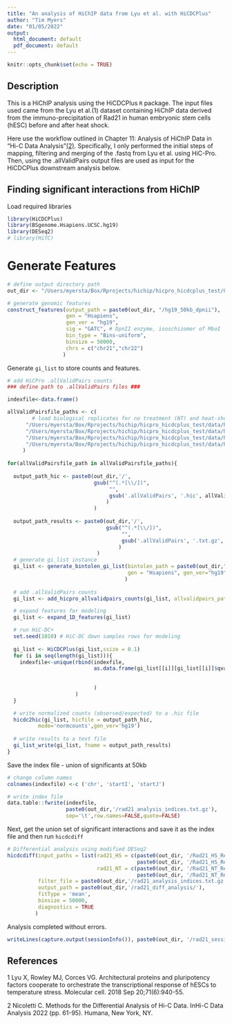 ```yaml
---
title: "An analysis of HiChIP data from Lyu et al. with HiCDCPlus"
author: "Tim Myers"
date: "01/05/2022"
output: 
  html_document: default
  pdf_document: default
---
```


```r
knitr::opts_chunk$set(echo = TRUE)
```

## Description

This is a HiChIP analysis using the HiCDCPlus `R` package.  The input files used came from the Lyu et al.(1) dataset containing HiChIP data derived from the immuno-precipitation of Rad21 in human embryonic stem cells (hESC) before and after heat shock.

Here use the workflow outlined in Chapter 11: Analysis of HiChIP Data in "Hi-C Data Analysis"[(2)](https://link.springer.com/protocol/10.1007/978-1-0716-1390-0_4).  Specifically, I only performed the initial steps of mapping, filtering and merging of the .fastq from Lyu et al. using HiC-Pro.  Then, using the .allValidPairs output files are used as input for the HiCDCPlus downstream analysis below. 

## Finding significant interactions from HiChIP

Load required libraries
```r
library(HiCDCPlus)
library(BSgenome.Hsapiens.UCSC.hg19)
library(DESeq2)
# library(HiTC)
```

# Generate Features
```r
# define output directory path
out_dir <- "/Users/myersta/Box/Rprojects/hichip/hicpro_hicdcplus_test/Output_rad21"

# generate genomic features
construct_features(output_path = paste0(out_dir, "/hg19_50kb_dpnii"),
                   gen = "Hsapiens",
                   gen_ver = "hg19",
                   sig = "GATC", # DpnII enzyme, isoschizomer of MboI
                   bin_type = "Bins-uniform",
                   binsize = 50000,
                   chrs = c("chr21","chr22")
                  )
```

Generate `gi_list` to store counts and features.
```r

# add HiCPro .allValidPairs counts
### define path to .allValidPairs files ###

indexfile<-data.frame()

allValidPairsfile_paths <- c(
        # load biological replicates for no treatment (NT) and heat-shock treated (HS)
      "/Users/myersta/Box/Rprojects/hichip/hicpro_hicdcplus_test/data/hicpro_output/hic_results_rad21/Rad21_HS_Rep1/Rad21_HS_Rep1.allValidPairs",
      "/Users/myersta/Box/Rprojects/hichip/hicpro_hicdcplus_test/data/hicpro_output/hic_results_rad21/Rad21_HS_Rep2/Rad21_HS_Rep2.allValidPairs",
      "/Users/myersta/Box/Rprojects/hichip/hicpro_hicdcplus_test/data/hicpro_output/hic_results_rad21/Rad21_NT_Rep1/Rad21_NT_Rep1.allValidPairs",
      "/Users/myersta/Box/Rprojects/hichip/hicpro_hicdcplus_test/data/hicpro_output/hic_results_rad21/Rad21_NT_Rep2/Rad21_NT_Rep2.allValidPairs"
     )
      
for(allValidPairsfile_path in allValidPairsfile_paths){
  
  output_path_hic <- paste0(out_dir,'/',
                            gsub("^(.*[\\/])", 
                                 "",
                                 gsub('.allValidPairs', '.hic', allValidPairsfile_path)
                                )
                            )
  
  output_path_results <- paste0(out_dir,'/',
                                gsub("^(.*[\\/])", 
                                     "",
                                     gsub('.allValidPairs', '.txt.gz', allValidPairsfile_path)
                                    )
                             )
  # generate gi_list instance
  gi_list <- generate_bintolen_gi_list(bintolen_path = paste0(out_dir,"/hg19_50kb_dpnii_bintolen.txt.gz"),
                                       gen = "Hsapiens", gen_ver="hg19"
                                      )
  
  # add .allValidPairs counts
  gi_list <- add_hicpro_allvalidpairs_counts(gi_list, allvalidpairs_path = allValidPairsfile_path)

  # expand features for modeling
  gi_list <- expand_1D_features(gi_list)

  # run HiC-DC+
  set.seed(1010) # HiC-DC down samples rows for modeling
  
  gi_list <- HiCDCPlus(gi_list,ssize = 0.1)
  for (i in seq(length(gi_list))){
    indexfile<-unique(rbind(indexfile,
                            as.data.frame(gi_list[[i]][gi_list[[i]]$qvalue<=0.05])[c('seqnames1',
                                                                                     'start1',
                                                                                     'start2')]
                            )
                      )
  }

  # write normalized counts (observed/expected) to a .hic file
  hicdc2hic(gi_list, hicfile = output_path_hic,
          mode='normcounts',gen_ver='hg19')
  
  # write results to a text file
  gi_list_write(gi_list, fname = output_path_results)
}

```

Save the index file - union of significants at 50kb
``` r

# change column names
colnames(indexfile) <-c ('chr', 'startI', 'startJ')

# write index file
data.table::fwrite(indexfile,
                   paste0(out_dir,'/rad21_analysis_indices.txt.gz'),
                   sep='\t',row.names=FALSE,quote=FALSE)


```

Next, get the union set of significant interactions and save it as the index file and then run `hicdcdiff`
```r

# Differential analysis using modified DESeq2
hicdcdiff(input_paths = list(rad21_HS = c(paste0(out_dir, '/Rad21_HS_Rep1.txt.gz'),
                                          paste0(out_dir, '/Rad21_HS_Rep2.txt.gz')),
                             rad21_NT = c(paste0(out_dir, '/Rad21_NT_Rep1.txt.gz'),
                                          paste0(out_dir, '/Rad21_NT_Rep2.txt.gz'))),
          filter_file = paste0(out_dir,'/rad21_analysis_indices.txt.gz'),
          output_path = paste0(out_dir,'/rad21_diff_analysis/'),
          fitType = 'mean',
          binsize = 50000,
          diagnostics = TRUE
         )
```

Analysis completed without errors.

```r
writeLines(capture.output(sessionInfo()), paste0(out_dir, '/rad21_sessionInfo.txt'))
```

## References
1 Lyu X, Rowley MJ, Corces VG. Architectural proteins and pluripotency factors cooperate to orchestrate the transcriptional response of hESCs to temperature stress. Molecular cell. 2018 Sep 20;71(6):940-55.

2 Nicoletti C. Methods for the Differential Analysis of Hi-C Data. InHi-C Data Analysis 2022 (pp. 61-95). Humana, New York, NY.
